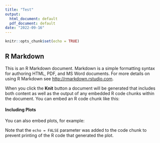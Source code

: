 ```yaml
---
title: "Test"
output:
  html_document: default
  pdf_document: default
date: "2022-09-16"
---
```


```r
knitr::opts_chunk$set(echo = TRUE)
```

## R Markdown

This is an R Markdown document. Markdown is a simple formatting syntax for authoring HTML, PDF, and MS Word documents. For more details on using R Markdown see <http://rmarkdown.rstudio.com>.

When you click the **Knit** button a document will be generated that includes both content as well as the output of any embedded R code chunks within the document. You can embed an R code chunk like this:



#### Including Plots

You can also embed plots, for example:



Note that the `echo = FALSE` parameter was added to the code chunk to prevent printing of the R code that generated the plot.
